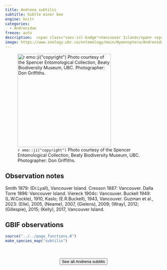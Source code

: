 ```yaml
---
title: Andrena subtilis
subtitle: Subtle miner bee
engine: knitr
categories:
  - Andrenidae
freeze: auto
description:  <span class="vanc-isl-badge">Vancouver Island</span> <span class="lower-mainland-badge">Lower Mainland</span>
image: https://www.zoology.ubc.ca/entomology/main/Hymenoptera/Andrenidae/Andrena%20subtilis%20(3lateral).jpg
---
```

![`r emo::ji("copyright")` Photo courtesy of the Spencer Entomological Collection, Beaty Biodiversity Museum, UBC. Photographer: Don Griffiths.](https://www.zoology.ubc.ca/entomology/main/Hymenoptera/Andrenidae/Andrena%20subtilis%20(3lateral).jpg){height=300}

## Observation notes  
Smith 1879: (Dr.Lyall), <span class="hl-place-name"><span class="hl-place-name"><span class="hl-place-name">Vancouver</span> Is</span>land</span>. Cresson 1887: <span class="hl-place-name">Vancouver</span>. Dalla Torre 1896: <span class="hl-place-name"><span class="hl-place-name"><span class="hl-place-name">Vancouver</span> Is</span>land</span>. Viereck 1904c: <span class="hl-place-name">Vancouver</span>. Buckell 1949: (L.W.Cockle), 1910, <span class="hl-place-name">Kaslo</span>; (E.R.Buckell), 1943, <span class="hl-place-name">Vancouver</span>. Guzman et al., 2023: (Elle), 2005, (Neame), 2007, (Gielens), 2009; (Wray), 2012; (Gillespie), 2015; (Kelly), 2017, <span class="hl-place-name"><span class="hl-place-name"><span class="hl-place-name">Vancouver</span> Is</span>land</span>.

## GBIF observations  


```r
source("../../page_functions.R")
make_species_map("subtilis")
```
<br><br>
<center>


<a href="https://www.zoology.ubc.ca/entomology/main/Hymenoptera/Andrenidae/Andrena%20subtilis.php"><button type="button" class="btn btn-secondary">See all Andrena subtilis <i class="fa-solid fa-arrow-up-right-from-square"></i> </button></a>
</center>
